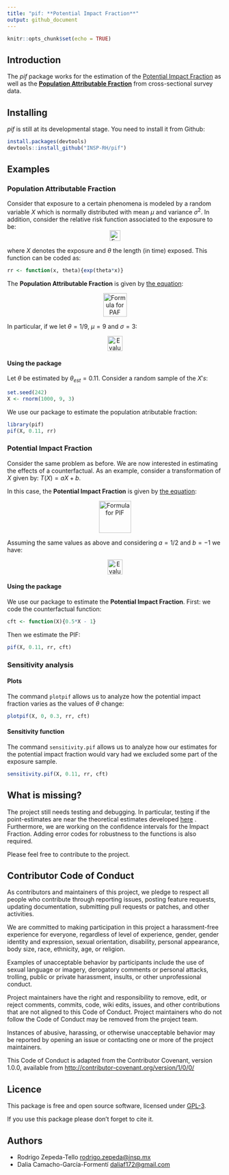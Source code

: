 ```yaml
---
title: "pif: **Potential Impact Fraction**"
output: github_document
---
```


```r
knitr::opts_chunk$set(echo = TRUE)
```

## Introduction

The *pif* package works for the estimation of the [Potential Impact Fraction](http://www.who.int/publications/cra/chapters/volume2/2129-2140.pdf) as well as the [**Population Attributable Fraction**](http://www.who.int/healthinfo/global_burden_disease/metrics_paf/en/)  from cross-sectional survey data. 

## Installing

*pif* is still at its developmental stage. You need to install it from Github:

```r
install.packages(devtools)
devtools::install_github("INSP-RH/pif")
```

## Examples

### **Population Attributable Fraction**

Consider that exposure to a certain phenomena is modeled by a random variable $X$ which is normally distributed with mean $\mu$ and variance $\sigma^2$.  In addition, consider the relative risk function associated to the exposure to be: 
<center>
<img alt = "Formula for RR" src = "README_files/formulaRR.png" style="height:25px;">
</center>

where $X$ denotes the exposure and $\theta$ the length (in time) exposed. 
This function can be coded as:

```r
rr <- function(x, theta){exp(theta*x)}
```

The **Population Attributable Fraction** is given by [the equation](https://github.com/INSP-RH/pif/blob/master/Theoretical/Worked_formulas.pdf): 

<center>
<img alt = "Formula for PAF" src = "README_files/pafnormal.png" style="height:55px;">
</center>

In particular, if we let $\theta = 1/9$, $\mu = 9$ and $\sigma = 3$:

<center>
<img alt = "Evaluation for PAF" src = "README_files/pafnumeric.png" style="height:35px;">
</center>

#### Using the package
Let $\theta$ be estimated by $\theta_{est} = 0.11$. Consider a random sample of the $X's$:

```r
set.seed(242)
X <- rnorm(1000, 9, 3)
```

We use our package to estimate the population atributable fraction:
```r
library(pif)
pif(X, 0.11, rr)
```


### **Potential Impact Fraction**

Consider the same problem as before. We are now interested in estimating the effects of a counterfactual.
As an example, consider a transformation of $X$ given by: $T(X) = aX + b$. 


In this case, the **Potential Impact Fraction** is given by [the equation](https://github.com/INSP-RH/pif/blob/master/Theoretical/Worked_formulas.pdf): 

<center>
<img alt = "Formula for PIF" src = "README_files/pifnormal.png" style="height:75px;">
</center>


Assuming the same values as above and considering $a = 1/2$ and $b = -1$ we have:

<center>
<img alt = "Evaluation for PIF" src = "README_files/pifnumeric.png" style="height:35px;">
</center>

#### Using the package
We use our package to estimate the **Potential Impact Fraction**. First: we code the counterfactual function:
```r
cft <- function(X){0.5*X - 1}
```

Then we estimate the PIF:

```r
pif(X, 0.11, rr, cft)
```

### Sensitivity analysis

#### Plots
The command ``plotpif`` allows us to analyze how the potential impact fraction varies as the values of $\theta$ change:

```r
plotpif(X, 0, 0.3, rr, cft)
```

#### Sensitivity function
The command ``sensitivity.pif`` allows us to analyze how our estimates for the potential impact fraction would vary had we excluded some part of the exposure sample. 

```r
sensitivity.pif(X, 0.11, rr, cft)
```


## What is missing?

The project still needs testing and debugging. In particular, testing if the point-estimates are near the theoretical estimates developed [here](https://github.com/INSP-RH/pif/blob/master/Theoretical/Worked_formulas.pdf) .  
Furthermore, we are working on the confidence intervals for the Impact Fraction. 
Adding error codes for robustness to the functions is also required. 

Please feel free to contribute to the project.  

## Contributor Code of Conduct

As contributors and maintainers of this project, we pledge to respect all people who contribute through reporting issues, posting feature requests, updating documentation, submitting pull requests or patches, and other activities.

We are committed to making participation in this project a harassment-free experience for everyone, regardless of level of experience, gender, gender identity and expression, sexual orientation, disability, personal appearance, body size, race, ethnicity, age, or religion.

Examples of unacceptable behavior by participants include the use of sexual language or imagery, derogatory comments or personal attacks, trolling, public or private harassment, insults, or other unprofessional conduct.

Project maintainers have the right and responsibility to remove, edit, or reject comments, commits, code, wiki edits, issues, and other contributions that are not aligned to this Code of Conduct. Project maintainers who do not follow the Code of Conduct may be removed from the project team.

Instances of abusive, harassing, or otherwise unacceptable behavior may be reported by opening an issue or contacting one or more of the project maintainers.

This Code of Conduct is adapted from the Contributor Covenant, version 1.0.0, available from [http://contributor-covenant.org/version/1/0/0/](http://contributor-covenant.org/version/1/0/0/)

## Licence

This package is free and open source software, licensed under [GPL-3](https://www.gnu.org/licenses/gpl-3.0.html). 

If you use this package please don't forget to cite it.

## Authors

* Rodrigo Zepeda-Tello [rodrigo.zepeda@insp.mx](mailto:rodrigo.zepeda@insp.mx)
* Dalia Camacho-García-Formentí [daliaf172@gmail.com](mailto:daliaf172@gmail.com)



